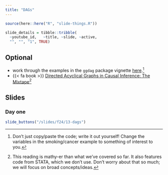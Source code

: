 ```yaml
---
title: "DAGs"
---
```



```r
source(here::here("R", "slide-things.R"))

slide_details = tibble::tribble(
  ~youtube_id,   ~title, ~slide, ~active,
  "", "", "1", TRUE)

```

## Optional

- work through the examples in the `ggdag` package vignette [ here](https://cran.r-project.org/web/packages/ggdag/vignettes/intro-to-dags.html).^[Don't just copy/paste the code; write it out yourself! Change the variables in the smoking/cancer example to something of interest to you.]
- {{< fa book >}} [Directed Acyclical Graphs in Causal Inference: The Mixtape](https://mixtape.scunning.com)^[This reading is mathy-er than what we've covered so far. It also features code from STATA, which we don't use. Don't worry about that so much; we will focus on broad concepts/ideas.]


## Slides


### Day one

```r
slide_buttons("/slides/f24/13-dags")
```

<!-- ### Tuesday -->


<!-- ```{r, echo=FALSE, results="asis", eval = TRUE} -->
<!-- slide_buttons("/slides/13-dags") -->
<!-- ``` -->

<!-- ```{=html} -->
<!-- <iframe width="780" height="500" src="/slides/13-dags.html"></iframe> -->
<!-- ``` -->


<!-- ### Thursday -->


<!-- ```{r, echo=FALSE, results="asis", eval = TRUE} -->
<!-- slide_buttons("/slides/14-dags") -->
<!-- ``` -->

<!-- ```{=html} -->
<!-- <iframe width="780" height="500" src="/slides/14-dags.html"></iframe> -->
<!-- ``` -->



<!-- ::: {.callout-note} -->
<!-- You can navigate through the slides with <kbd>←</kbd> and <kbd>→</kbd>. If you type <kbd>F</kbd> you can go full-screen.  -->
<!-- ::: -->



